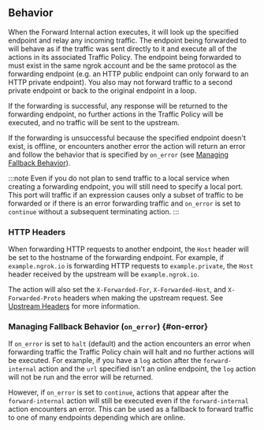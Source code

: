## Behavior

When the Forward Internal action executes, it will look up the specified endpoint and relay any incoming traffic. The endpoint being forwarded to will behave as if the traffic was sent directly to it and execute all of the actions in its associated Traffic Policy. The endpoint being forwarded to must exist in the same ngrok account and be the same protocol as the forwarding endpoint (e.g. an HTTP public endpoint can only forward to an HTTP private endpoint). You also may not forward traffic to a second private endpoint or back to the original endpoint in a loop.

If the forwarding is successful, any response will be returned to the forwarding endpoint, no further actions in the Traffic Policy will be executed, and no traffic will be sent to the upstream.

If the forwarding is unsuccessful because the specified endpoint doesn't exist, is offline, or encounters another error the action will return an error and follow the behavior that is specified by `on_error` (see [Managing Fallback Behavior](#on-error)).

:::note
Even if you do not plan to send traffic to a local service when creating a forwarding endpoint, you will still need to specify a local port. This port will traffic if an expression causes only a subset of traffic to be forwarded or if there is an error forwarding traffic and `on_error` is set to `continue` without a subsequent terminating action.
:::

### HTTP Headers

When forwarding HTTP requests to another endpoint, the `Host` header will be set to the hostname of the forwarding endpoint. For example, if `example.ngrok.io` is forwarding HTTP requests to `example.private`, the `Host` header received by the upstream will be `example.ngrok.io`.

The action will also set the `X-Forwarded-For`, `X-Forwarded-Host`, and `X-Forwarded-Proto` headers when making the upstream request. See [Upstream Headers](/docs/http#upstream-headers) for more information.

### Managing Fallback Behavior (`on_error`) {#on-error}

If `on_error` is set to `halt` (default) and the action encounters an error when forwarding traffic the Traffic Policy chain will halt and no further actions will be executed. For example, if you have a `log` action after the `forward-internal` action and the `url` specified isn't an online endpoint, the `log` action will not be run and the error will be returned.

However, if `on_error` is set to `continue`, actions that appear after the `forward-internal` action will still be executed even if the `forward-internal` action encounters an error. This can be used as a fallback to forward traffic to one of many endpoints depending which are online.
